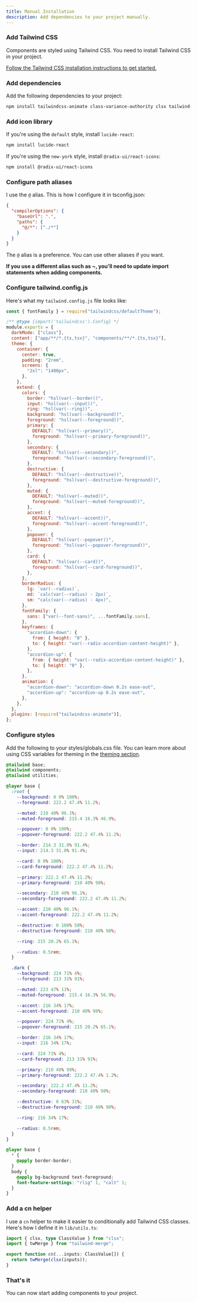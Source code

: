```yaml
---
title: Manual Installation
description: Add dependencies to your project manually.
---
```


<Steps>

### Add Tailwind CSS

Components are styled using Tailwind CSS. You need to install Tailwind CSS in your project.

[Follow the Tailwind CSS installation instructions to get started.](https://tailwindcss.com/docs/installation)

### Add dependencies

Add the following dependencies to your project:

```bash
npm install tailwindcss-animate class-variance-authority clsx tailwind-merge
```

### Add icon library

If you're using the `default` style, install `lucide-react`:

```bash
npm install lucide-react
```

If you're using the `new-york` style, install `@radix-ui/react-icons`:

```bash
npm install @radix-ui/react-icons
```

### Configure path aliases

I use the `@` alias. This is how I configure it in tsconfig.json:

```json {3-6} title="tsconfig.json"
{
  "compilerOptions": {
    "baseUrl": ".",
    "paths": {
      "@/*": ["./*"]
    }
  }
}
```

The `@` alias is a preference. You can use other aliases if you want.

**If you use a different alias such as ~, you'll need to update import statements when adding components.**

### Configure tailwind.config.js

Here's what my `tailwind.config.js` file looks like:

```js title="tailwind.config.js"
const { fontFamily } = require("tailwindcss/defaultTheme");

/** @type {import('tailwindcss').Config} */
module.exports = {
  darkMode: ["class"],
  content: ["app/**/*.{ts,tsx}", "components/**/*.{ts,tsx}"],
  theme: {
    container: {
      center: true,
      padding: "2rem",
      screens: {
        "2xl": "1400px",
      },
    },
    extend: {
      colors: {
        border: "hsl(var(--border))",
        input: "hsl(var(--input))",
        ring: "hsl(var(--ring))",
        background: "hsl(var(--background))",
        foreground: "hsl(var(--foreground))",
        primary: {
          DEFAULT: "hsl(var(--primary))",
          foreground: "hsl(var(--primary-foreground))",
        },
        secondary: {
          DEFAULT: "hsl(var(--secondary))",
          foreground: "hsl(var(--secondary-foreground))",
        },
        destructive: {
          DEFAULT: "hsl(var(--destructive))",
          foreground: "hsl(var(--destructive-foreground))",
        },
        muted: {
          DEFAULT: "hsl(var(--muted))",
          foreground: "hsl(var(--muted-foreground))",
        },
        accent: {
          DEFAULT: "hsl(var(--accent))",
          foreground: "hsl(var(--accent-foreground))",
        },
        popover: {
          DEFAULT: "hsl(var(--popover))",
          foreground: "hsl(var(--popover-foreground))",
        },
        card: {
          DEFAULT: "hsl(var(--card))",
          foreground: "hsl(var(--card-foreground))",
        },
      },
      borderRadius: {
        lg: `var(--radius)`,
        md: `calc(var(--radius) - 2px)`,
        sm: "calc(var(--radius) - 4px)",
      },
      fontFamily: {
        sans: ["var(--font-sans)", ...fontFamily.sans],
      },
      keyframes: {
        "accordion-down": {
          from: { height: "0" },
          to: { height: "var(--radix-accordion-content-height)" },
        },
        "accordion-up": {
          from: { height: "var(--radix-accordion-content-height)" },
          to: { height: "0" },
        },
      },
      animation: {
        "accordion-down": "accordion-down 0.2s ease-out",
        "accordion-up": "accordion-up 0.2s ease-out",
      },
    },
  },
  plugins: [require("tailwindcss-animate")],
};
```

### Configure styles

Add the following to your styles/globals.css file. You can learn more about using CSS variables for theming in the [theming section](/docs/theming).

```css title="globals.css"
@tailwind base;
@tailwind components;
@tailwind utilities;

@layer base {
  :root {
    --background: 0 0% 100%;
    --foreground: 222.2 47.4% 11.2%;

    --muted: 210 40% 96.1%;
    --muted-foreground: 215.4 16.3% 46.9%;

    --popover: 0 0% 100%;
    --popover-foreground: 222.2 47.4% 11.2%;

    --border: 214.3 31.8% 91.4%;
    --input: 214.3 31.8% 91.4%;

    --card: 0 0% 100%;
    --card-foreground: 222.2 47.4% 11.2%;

    --primary: 222.2 47.4% 11.2%;
    --primary-foreground: 210 40% 98%;

    --secondary: 210 40% 96.1%;
    --secondary-foreground: 222.2 47.4% 11.2%;

    --accent: 210 40% 96.1%;
    --accent-foreground: 222.2 47.4% 11.2%;

    --destructive: 0 100% 50%;
    --destructive-foreground: 210 40% 98%;

    --ring: 215 20.2% 65.1%;

    --radius: 0.5rem;
  }

  .dark {
    --background: 224 71% 4%;
    --foreground: 213 31% 91%;

    --muted: 223 47% 11%;
    --muted-foreground: 215.4 16.3% 56.9%;

    --accent: 216 34% 17%;
    --accent-foreground: 210 40% 98%;

    --popover: 224 71% 4%;
    --popover-foreground: 215 20.2% 65.1%;

    --border: 216 34% 17%;
    --input: 216 34% 17%;

    --card: 224 71% 4%;
    --card-foreground: 213 31% 91%;

    --primary: 210 40% 98%;
    --primary-foreground: 222.2 47.4% 1.2%;

    --secondary: 222.2 47.4% 11.2%;
    --secondary-foreground: 210 40% 98%;

    --destructive: 0 63% 31%;
    --destructive-foreground: 210 40% 98%;

    --ring: 216 34% 17%;

    --radius: 0.5rem;
  }
}

@layer base {
  * {
    @apply border-border;
  }
  body {
    @apply bg-background text-foreground;
    font-feature-settings: "rlig" 1, "calt" 1;
  }
}
```

### Add a cn helper

I use a `cn` helper to make it easier to conditionally add Tailwind CSS classes. Here's how I define it in `lib/utils.ts`:

```ts title="lib/utils.ts"
import { clsx, type ClassValue } from "clsx";
import { twMerge } from "tailwind-merge";

export function cn(...inputs: ClassValue[]) {
  return twMerge(clsx(inputs));
}
```

### That's it

You can now start adding components to your project.

</Steps>
